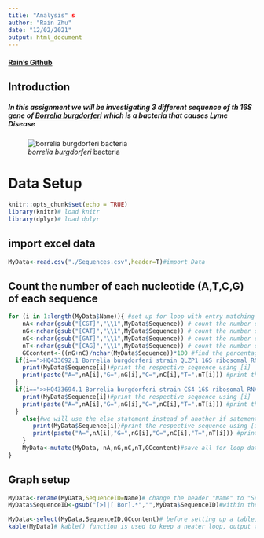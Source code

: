 ```yaml
---
title: "Analysis" s
author: "Rain Zhu"
date: "12/02/2021" 
output: html_document 
---
```

#### [Rain's Github](https://github.com/JazzyRain/)

## Introduction 
##### In this assignment we will be investigating 3 different sequence of th 16S gene of [*Borrelia burgdorferi*](https://en.wikipedia.org/wiki/Borrelia_burgdorferi) which is a bacteria that causes Lyme Disease
![*borrelia burgdorferi* bacteria](./borrelia-burgdorferi-bacteria.jpg)

# Data Setup
```r
knitr::opts_chunk$set(echo = TRUE)
library(knitr)# load knitr 
library(dplyr)# load dplyr
```
## import excel data
```r
MyData<-read.csv("./Sequences.csv",header=T)#import Data
```

## Count the number of each nucleotide (A,T,C,G) of each sequence
```r

for (i in 1:length(MyData$Name)){ #set up for loop with entry matching "Name"
    nA<-nchar(gsub("[CGT]","\\1",MyData$Sequence)) # count the number of "A" in the ATCG sequence by eliminating CGT from content
    nG<-nchar(gsub("[CAT]","\\1",MyData$Sequence)) # count the number of "G" in the ATCG sequence by eliminating CAT from content
    nC<-nchar(gsub("[GAT]","\\1",MyData$Sequence)) # count the number of "C" in the ATCG sequence by eliminating GAT from content
    nT<-nchar(gsub("[CAG]","\\1",MyData$Sequence)) # count the number of "T" in the ATCG sequence by eliminating CAG from content
    GCcontent<-((nG+nC)/nchar(MyData$Sequence))*100 #find the percentage of GC content by adding total G and total C count divided by the total character multiply by 100
  if(i==">HQ433692.1 Borrelia burgdorferi strain QLZP1 16S ribosomal RNA gene, partial sequence"){ # if the correct Name is met, we will deposit the corresponding command
    print(MyData$Sequence[i])#print the respective sequence using [i]
    print(paste("A=",nA[i],"G=",nG[i],"C=",nC[i],"T=",nT[i])) #print the respective A,T,C,G count using [i]
  }
  if(i==">>HQ433694.1 Borrelia burgdorferi strain CS4 16S ribosomal RNA gene, partial sequence"){ # if the correct Name is met, we will deposit the corresponding command
    print(MyData$Sequence[i])#print the respective sequence using [i]
    print(paste("A=",nA[i],"G=",nG[i],"C=",nC[i],"T=",nT[i])) #print the respective A,T,C,G count using [i]
  }
    else{#we will use the else statement instead of another if satement to be more effient 
       print(MyData$Sequence[i])#print the respective sequence using [i]
       print(paste("A=",nA[i],"G=",nG[i],"C=",nC[i],"T=",nT[i])) #print the respective A,T,C,G count using [i]
    }
    MyData<-mutate(MyData, nA,nG,nC,nT,GCcontent)#save all for loop data into the dataframe 
}
```

## Graph setup 
```r
MyData<-rename(MyData,SequenceID=Name)# change the header "Name" to "SequenceID"
MyData$SequenceID<-gsub("[>]|[ Bor].*","",MyData$SequenceID)#within the SequenceID, all entry keeps only the ID, removing all other information 

MyData<-select(MyData,SequenceID,GCcontent)# before setting up a table, I made sure to only include SequenceID and GCcontent to fulfill the assignment requirement requirement 
kable(MyData)# kable() function is used to keep a neater loop, output table 

```
